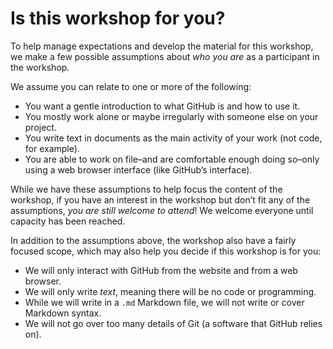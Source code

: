 # Is this workshop for you? {#sec-is-it-for-you}

To help manage expectations and develop the material for this workshop,
we make a few possible assumptions about *who you are* as a participant
in the workshop.

We assume you can relate to one or more of the following:

-   You want a gentle introduction to what GitHub is and how to use it.
-   You mostly work alone or maybe irregularly with someone else on your
    project.
-   You write text in documents as the main activity of your work (not
    code, for example).
-   You are able to work on file--and are comfortable enough doing
    so--only using a web browser interface (like GitHub's interface).

While we have these assumptions to help focus the content of the
workshop, if you have an interest in the workshop but don't fit any of
the assumptions, *you are still welcome to attend*! We welcome everyone
until capacity has been reached.

In addition to the assumptions above, the workshop also have a fairly
focused scope, which may also help you decide if this workshop is for
you:

-   We will only interact with GitHub from the website and from a web
    browser.
-   We will only write *text*, meaning there will be no code or
    programming.
-   While we will write in a `.md` Markdown file, we will not write or
    cover Markdown syntax.
-   We will not go over too many details of Git (a software that GitHub
    relies on).
